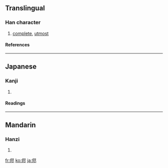{{see|儘}}

==Translingual==
===Han character===
{{Han char|rn=9|rad=人|as=06|sn=8|four=|canj=人尸人卜 (OSOY)}}
# [[complete]], [[utmost]]
====References====
{{Han ref|kx=0102.291|hdz=10154.081|uh=4FAD|ud=20397}}
----
==Japanese==
===Kanji===
{{ja-kanji|grade=|rs=人06}}
# {{defn|Japanese}} 
====Readings====
{{ja-readings|on=[[じん]] (jin)|kun=[[ことごとく]] (kotogotoku), [[まま]] (mama)}}
----
==Mandarin==
===Hanzi===
{{cmn-hanzi|pin=[[jǐn]] ([[jin3]])|wg=chin<sup>3</sup>}}
# {{defn|Mandarin}}

[[fr:侭]]
[[ko:侭]]
[[ja:侭]]